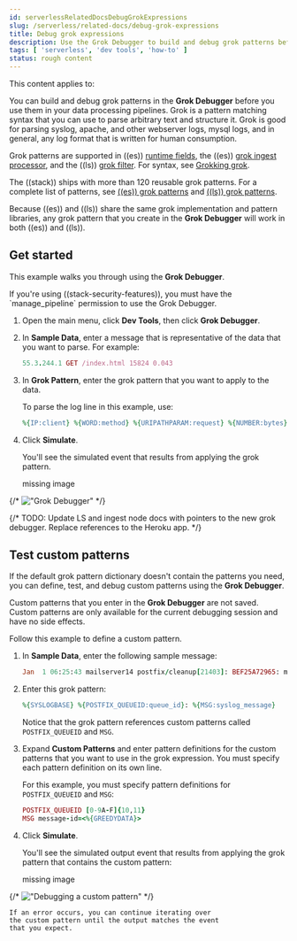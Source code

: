 ```yaml
---
id: serverlessRelatedDocsDebugGrokExpressions
slug: /serverless/related-docs/debug-grok-expressions
title: Debug grok expressions
description: Use the Grok Debugger to build and debug grok patterns before you use them in your data processing pipelines.
tags: [ 'serverless', 'dev tools', 'how-to' ]
status: rough content
---
```



<RoughContent />

This content applies to: <DocBadge template="observability" /> <DocBadge template="security" /> 

<div id="xpack-grokdebugger"></div>

You can build and debug grok patterns in the **Grok Debugger**
before you use them in your data processing pipelines. Grok is a pattern
matching syntax that you can use to parse arbitrary text and
structure it. Grok is good for parsing syslog, apache, and other
webserver logs, mysql logs, and in general, any log format that is
written for human consumption.

Grok patterns are supported in ((es)) [runtime fields](((ref))/runtime.html), the ((es))
[grok ingest processor](((ref))/grok-processor.html), and the ((ls))
[grok filter](((logstash-ref))/plugins-filters-grok.html). For syntax, see
[Grokking grok](((ref))/grok.html).

The ((stack)) ships with more than 120 reusable grok patterns. For a complete
list of patterns, see
[((es))
grok patterns](https://github.com/elastic/elasticsearch/tree/master/libs/grok/src/main/resources/patterns) and
[((ls))
grok patterns](https://github.com/logstash-plugins/logstash-patterns-core/tree/master/patterns).

Because
((es)) and ((ls)) share the same grok implementation and pattern
libraries, any grok pattern that you create in the **Grok Debugger** will work
in both ((es)) and ((ls)).

<div id="grokdebugger-getting-started"></div>

## Get started

This example walks you through using the **Grok Debugger**.

<DocCallOut title="Note">
If you're using ((stack-security-features)), you must have the `manage_pipeline`
permission to use the Grok Debugger.
</DocCallOut>

1. Open the main menu, click **Dev Tools**, then click **Grok Debugger**.
1. In **Sample Data**, enter a message that is representative of the data that you
    want to parse. For example:

    ```ruby
    55.3.244.1 GET /index.html 15824 0.043
    ```

1. In **Grok Pattern**, enter the grok pattern that you want to apply to the data.

    To parse the log line in this example, use:

    ```ruby
    %{IP:client} %{WORD:method} %{URIPATHPARAM:request} %{NUMBER:bytes} %{NUMBER:duration}
    ```

1. Click **Simulate**.

    You'll see the simulated event that results from applying the grok
    pattern.

    <div style={{ backgroundColor: "#F1F4FA", width: "100%", height: "250px", textAlign: "center", paddingTop: "110px", marginBottom: "20px" }}><DocIcon type="image" title="missing image"/> missing image</div>
{/* !["Grok Debugger"](images/xpack-grokdebugger/dev-tools-grokdebugger-grok-debugger-overview.png) */}

{/* TODO: Update LS and ingest node docs with pointers to the new grok debugger. Replace references to the Heroku app. */}

<div id="grokdebugger-custom-patterns"></div>

## Test custom patterns

If the default grok pattern dictionary doesn't contain the patterns you need,
you can define, test, and debug custom patterns using the **Grok Debugger**.

Custom patterns that you enter in the **Grok Debugger** are not saved. Custom patterns
are only available for the current debugging session and have no side effects.

Follow this example to define a custom pattern.

1. In **Sample Data**, enter the following sample message:

    ```ruby
    Jan  1 06:25:43 mailserver14 postfix/cleanup[21403]: BEF25A72965: message-id=<20130101142543.5828399CCAF@mailserver14.example.com>
    ```

1. Enter this grok pattern:

    ```ruby
    %{SYSLOGBASE} %{POSTFIX_QUEUEID:queue_id}: %{MSG:syslog_message}
    ```

    Notice that the grok pattern references custom patterns called `POSTFIX_QUEUEID`
    and `MSG`.

1. Expand **Custom Patterns** and enter pattern definitions for the custom
    patterns that you want to use in the grok expression. You must specify each pattern definition
    on its own line.

    For this example, you must specify pattern definitions
    for `POSTFIX_QUEUEID` and `MSG`:

    ```ruby
    POSTFIX_QUEUEID [0-9A-F]{10,11}
    MSG message-id=<%{GREEDYDATA}>
    ```

1. Click **Simulate**.

    You'll see the simulated output event that results from applying
    the grok pattern that contains the custom pattern:

    <div style={{ backgroundColor: "#F1F4FA", width: "100%", height: "250px", textAlign: "center", paddingTop: "110px", marginBottom: "20px" }}><DocIcon type="image" title="missing image"/> missing image</div>
{/* !["Debugging a custom pattern"](images/xpack-grokdebugger/dev-tools-grokdebugger-grok-debugger-custom-pattern.png) */}

    If an error occurs, you can continue iterating over
    the custom pattern until the output matches the event
    that you expect.

